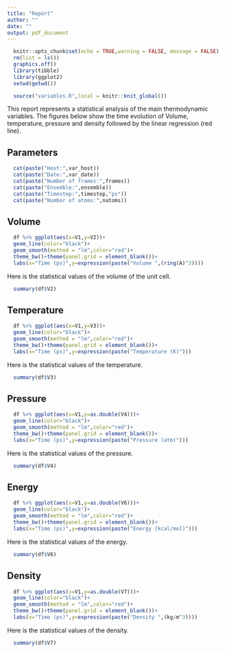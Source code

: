 ```yaml
---
title: "Report"
author: ""
date: ""
output: pdf_document
---
```


```r
  knitr::opts_chunk$set(echo = TRUE,warning = FALSE, message = FALSE)
  rm(list = ls())
  graphics.off()
  library(tibble)
  library(ggplot2)
  setwd(getwd())
```

```r
  source("variables.R",local = knitr::knit_global())
```

This report represents a statistical analysis of the main thermodynamic variables. The figures below show the time evolution of Volume, temperature, pressure and density followed by the linear regression (red line).

## Parameters

```r
  cat(paste("Host:",var_host))
  cat(paste("Date:",var_date))
  cat(paste("Number of frames:",frames))
  cat(paste("Ensemble:",ensemble))
  cat(paste("Timestep:",timestep,"ps"))
  cat(paste("Number of atoms:",natoms))
```

## Volume

```r
  df %>% ggplot(aes(x=V1,y=V2))+
  geom_line(color="black")+
  geom_smooth(method = "lm",color="red")+
  theme_bw()+theme(panel.grid = element_blank())+
  labs(x="Time (ps)",y=expression(paste("Volume ",(ring(A)^3))))
```

Here is the statistical values of the volume of the unit cell.

```r
  summary(df$V2)
```

## Temperature

```r
  df %>% ggplot(aes(x=V1,y=V3))+
  geom_line(color="black")+
  geom_smooth(method = "lm",color="red")+
  theme_bw()+theme(panel.grid = element_blank())+
  labs(x="Time (ps)",y=expression(paste("Temperature (K)")))
```

Here is the statistical values of the temperature.

```r
  summary(df$V3)
```

## Pressure

```r
  df %>% ggplot(aes(x=V1,y=as.double(V4)))+
  geom_line(color="black")+
  geom_smooth(method = "lm",color="red")+
  theme_bw()+theme(panel.grid = element_blank())+
  labs(x="Time (ps)",y=expression(paste("Pressure (atm)")))
```

Here is the statistical values of the pressure.

```r
  summary(df$V4)
```

## Energy

```r
  df %>% ggplot(aes(x=V1,y=as.double(V6)))+
  geom_line(color="black")+
  geom_smooth(method = "lm",color="red")+
  theme_bw()+theme(panel.grid = element_blank())+
  labs(x="Time (ps)",y=expression(paste("Energy (kcal/mol)")))
```

Here is the statistical values of the energy.

```r
  summary(df$V6)
```

## Density

```r
  df %>% ggplot(aes(x=V1,y=as.double(V7)))+
  geom_line(color="black")+
  geom_smooth(method = "lm",color="red")+
  theme_bw()+theme(panel.grid = element_blank())+
  labs(x="Time (ps)",y=expression(paste("Density ",(kg/m^3))))
```

Here is the statistical values of the density.

```r
  summary(df$V7)
```

